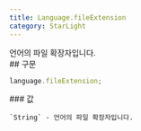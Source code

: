 ```yaml
---
title: Language.fileExtension
category: StarLight
---
```


<Section>
  언어의 파일 확장자입니다.
</Section>
<Section>
  ## 구문

  ~~~js
  language.fileExtension;
  ~~~

  <Section>
    ### 값

    `String` - 언어의 파일 확장자입니다.
  </Section>
</Section>